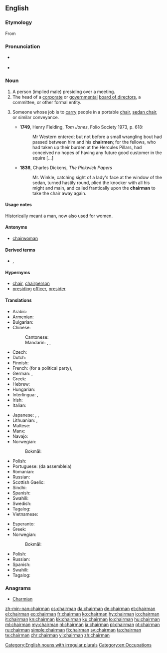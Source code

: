 ==English==
{{wikipedia}}

===Etymology===
From {{suffix|chair|man|lang=en}}

===Pronunciation===
* {{a|UK}} {{IPA|/ˈtʃɛːmən/|lang=en}}
* {{audio|en-us-chairman.ogg|Audio (US)|lang=en}}

===Noun===
{{en-noun|chairmen}}

# A person (implied male) presiding over a meeting.
# The head of a [[corporate]] or [[government]]al [[board of directors]], a committee, or other formal entity.
# {{label|en|historical}} Someone whose job is to [[carry]] people in a portable [[chair]], [[sedan chair]], or similar conveyance.
#* '''1749''', Henry Fielding, ''Tom Jones'', Folio Society 1973, p. 618:
#*: Mr Western entered; but not before a small wrangling bout had passed between him and his '''chairmen'''; for the fellows, who had taken up their burden at the Hercules Pillars, had conceived no hopes of having any future good customer in the squire [...]
#* '''1836''', Charles Dickens, ''The Pickwick Papers''‎
#*: Mr. Winkle, catching sight of a lady's face at the window of the sedan, turned hastily round, plied the knocker with all his might and main, and called frantically upon the '''chairman''' to take the chair away again.

====Usage notes====
Historically meant a man, now also used for women.

====Antonyms====
* [[chairwoman]]

====Derived terms====
* {{l|en|vice chairman}}, {{l|en|vice-chairman}}

====Hypernyms====
* [[chair]], [[chairperson]]
* [[presiding]] [[officer]], [[presider]]

====Translations====
{{trans-top|person presiding over a meeting}}
* Arabic: {{t|ar|رَئِيس|m}}
* Armenian: {{t+|hy|նախագահ}}
* Bulgarian: {{t|bg|председа́тел|m}}
* Chinese:
*: Cantonese: {{t|yue|主席|tr=zyu2 zik6|sc=Hani}} {{t|yue|議長|tr=ji5 zoeng2|sc=Hani}}
*: Mandarin: {{t+|cmn|主席|tr=zhǔxí|sc=Hani}}, {{t+|cmn|議長|sc=Hani}}, {{t+|cmn|议长|tr=yìzhǎng|sc=Hani}}
* Czech: {{t+|cs|předseda|m}}
* Dutch: {{t+|nl|voorzitter|m}}
* Finnish: {{t+|fi|puheenjohtaja}}
* French: {{t+|fr|secrétaire général}} (for a political party), {{t+|fr|président|m}}
* German: {{t+|de|Vorsitzender|m}}, {{t+|de|Vorsitzende|f}}
* Greek: {{t+|el|πρόεδρος|m|f}}
* Hebrew: {{t|he|יושב־ראש|m|tr=yoshev-rosh}}
* Hungarian: {{t+|hu|elnök}}
* Interlingua: {{t|ia|presidente}}, {{t|ia|chairman}}
* Irish: {{t|ga|cathaoirleach|m}}
* Italian: {{t+|it|presidente|m}}
{{trans-mid}}
* Japanese: {{t+|ja|議長|tr=ぎちょう, gichō}}, {{t|ja|委員長|tr=いいんちょう, iinchō}}, {{t|ja|理事長|tr=りじちょう, rijicho}}
* Lithuanian: {{t|lt|pirmininkas|m}}, {{t|lt|pirmininkė|f}}
* Maltese: {{t|mt|ċermen}}
* Manx: {{t|gv|ard-hoieder|m}}
* Navajo: {{t|nv|alą́ąjįʼ dahsidáhígíí}}
* Norwegian: {{t|no|styreformann}}
*: Bokmål: {{t|nb|møteleder|m}}
* Polish: {{t+|pl|przewodniczący|m-pr}}
* Portuguese: {{t+|pt|presidente}} (da assembleia)
* Romanian: {{t+|ro|director}}
* Russian: {{t+|ru|председа́тель|m}}
* Scottish Gaelic: {{t|gd|neach-na-cathrach|m|f}}
* Sindhi: {{t+|sd|نِشِستمان|sc=Arab}}
* Spanish: {{t+|es|presidente}}
* Swahili: {{t+|sw|mwenyekiti}}
* Swedish: {{t+|sv|ordförande|c}}
* Tagalog: {{t|tl|tagapangulo}}
* Vietnamese: {{t+|vi|chủ tịch}}
{{trans-bottom}}

{{trans-top|head of a corporate or governmental board}}
* Esperanto: {{t|eo|prezidanto}}
* Greek: {{t+|el|πρόεδρος|m|f}}
* Norwegian:
*: Bokmål: {{t|nb|styreformann|m|f}}
{{trans-mid}}
* Polish: {{t+|pl|prezes|m-pr}}
* Russian: {{t+|ru|председа́тель|m}}
* Spanish: {{t+|es|presidente|m}}
* Swahili: {{t+|sw|mwenyekiti}}
* Tagalog: {{t|tl|tagapangulo}}
{{trans-bottom}}

===Anagrams===
* [[Charmian#English|Charmian]]

[[Category:English nouns with irregular plurals]]
[[Category:en:Occupations]]

[[zh-min-nan:chairman]]
[[cs:chairman]]
[[da:chairman]]
[[de:chairman]]
[[et:chairman]]
[[el:chairman]]
[[eo:chairman]]
[[fr:chairman]]
[[ko:chairman]]
[[hy:chairman]]
[[io:chairman]]
[[it:chairman]]
[[kn:chairman]]
[[kk:chairman]]
[[ku:chairman]]
[[lo:chairman]]
[[hu:chairman]]
[[ml:chairman]]
[[my:chairman]]
[[nl:chairman]]
[[ja:chairman]]
[[pl:chairman]]
[[pt:chairman]]
[[ru:chairman]]
[[simple:chairman]]
[[fi:chairman]]
[[sv:chairman]]
[[ta:chairman]]
[[te:chairman]]
[[chr:chairman]]
[[vi:chairman]]
[[zh:chairman]]